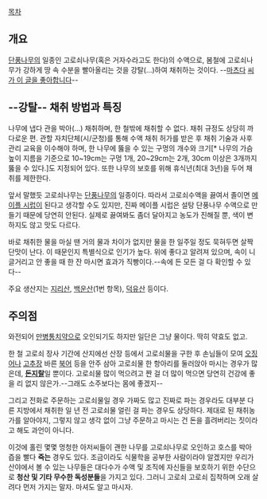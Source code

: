 [[목차]]
== 개요 ==
[[단풍나무]]의 일종인 고로쇠나무(혹은 거자수라고도 한다)의 수액으로, 봄철에 고로쇠나무가 강하게 땅 속 수분을 빨아올리는 것을 강탈(...)하여 채취하는 것이다. --[[마츠다 토타|마츠다]] [[바카야로이드|씨가 이 글을 좋아합니다]]--

== --강탈-- 채취 방법과 특징 ==
나무에 냅다 관을 박아(...) 채취하며, 한 철밖에 채취할 수 없다. 채취 규정도 상당히 까다로운 편. 관할 자치단체(시/군청)를 통해 수액 채취 허가를 받은 후 채취 기술과 사후관리 교육을 이수해야 하며, 한 나무에 뚫을 수 있는 구멍의 개수와 크기[* 나무의 가슴 높이 지름을 기준으로 10~19cm는 구멍 1개, 20~29cm는 2개, 30cm 이상은 3개까지 뚫을 수 있다.]도 지정되어 있다. 또한 나무의 보호를 위해 휴식년(최대 3년)을 두어 채취를 제한한다.

앞서 말했듯 고로쇠나무는 [[단풍나무]]의 일종이다. 따라서 고로쇠수액을 끓여서 졸이면 [[메이플 시럽]]이 된다고 생각할 수도 있지만, 진짜 메이플 시럽은 설탕 단풍나무 수액으로 만들기 때문에 당연히 안된다. 실제로 끓여봐도 좀더 달아지고 농도가 진해질 뿐, 색이 변하지도 않고 맛도 다르다. 

바로 채취한 물을 마실 땐 거의 물과 차이가 없지만 물을 한 일주일 정도 묵혀두면 살짝 단맛이 난다. 이 때문인지 특별식으로 인기가 높다. 위에 좋다고 알려져 있으며, 속이 니글거리고 안 좋을 때 한 잔 마시면 효과가 직빵이다.--속에 든 모든 걸 다 확인할 수 있다--

주요 생산지는 [[지리산]], [[백운산]](1번 항목), [[덕유산]] 등이다.
== 주의점 ==
와전되어 [[만병통치약]]으로 오인되기도 하지만 일단은 그냥 물이다. 딱히 약효도 없고.

한 철 고로쇠 장사 기간에 산지에선 산장 등에서 고로쇠물을 구한 후 손님들이 모여 [[오징어]]나 [[고추장]] 바른 [[북어]] 등을 안주 삼아 고로쇠물 한 항아리를 둘러앉아 마시는 경우가 많은데, '''[[돈지랄]]'''일 뿐이다. 고로쇠물 많이 먹으려고 짠 걸 더 많이 먹으면 당연히 건강에 좋을 리 없지 않은가.--그래도 소주보다는 몸에 좋겠지--

그리고 전화로 주문하는 고로쇠물일 경우 가짜도 많고 진짜로 파는 경우라도 대부분 다른 지방에서 채취한 일 년 전 고로쇠물 얼린 걸 파는 경우도 상당하다. 제대로 된 채취농가를 알아야지, 그렇지 않고 생각 없이 그냥 주문하고 마시는 건 돈을 흘려버리는 짓이라고 해도 과언이 아니다.

이것에 홀린 몇몇 멍청한 아저씨들이 괜한 나무를 고로쇠나무로 오인하고 호스를 박아 즙을 빨다 '''죽는''' 경우도 있다. 조금이라도 식물학을 공부한 사람이라야 알겠지만 우리가 산야에서 볼 수 있는 나무들은 대다수가 수액 및 조직에 자신들을 보호하기 위한 수단으로 '''청산 및 기타 무수한 독성분들'''을 가지고 있다. 그러니 고로쇠 고로쇠 집착하며 오래 살려다 먼저 가지는 말자. 마셔도 알고 마시자.

